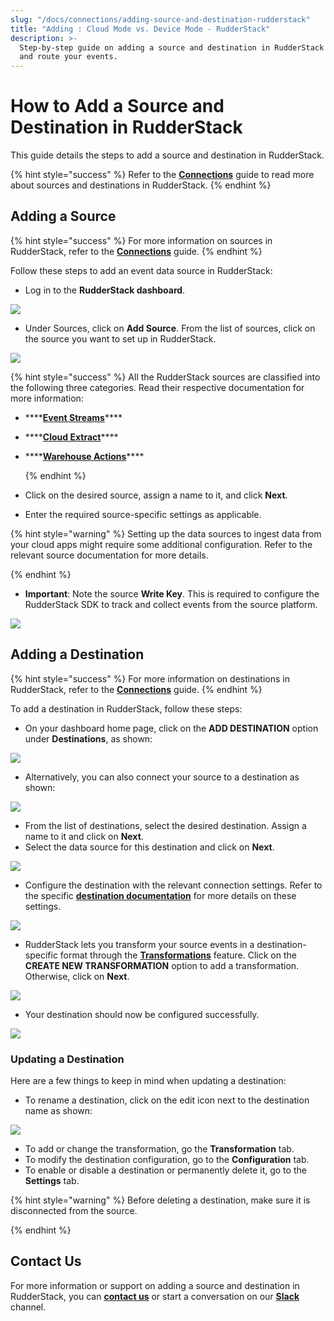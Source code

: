 ```yaml
---
slug: "/docs/connections/adding-source-and-destination-rudderstack"
title: "Adding : Cloud Mode vs. Device Mode - RudderStack"
description: >-
  Step-by-step guide on adding a source and destination in RudderStack to track
  and route your events.
---
```


# How to Add a Source and Destination in RudderStack

This guide details the steps to add a source and destination in RudderStack.

{% hint style="success" %}
Refer to the [**Connections**](./) guide to read more about sources and
destinations in RudderStack.
{% endhint %}

## Adding a Source

{% hint style="success" %}
For more information on sources in RudderStack, refer to the
[**Connections**](./) guide.
{% endhint %}

Follow these steps to add an event data source in RudderStack:

- Log in to the **RudderStack dashboard**.

![](../.gitbook/assets/1%20%2826%29.png)

- Under Sources, click on **Add Source**. From the list of sources, click on the source you want to set up in RudderStack.

![](../.gitbook/assets/2%20%2830%29.png)

{% hint style="success" %}
All the RudderStack sources are classified into the following three categories. Read their respective documentation for more information:

- \*\*\*\*[**Event Streams**](../stream-sources/)\*\*\*\*
- \*\*\*\*[**Cloud Extract**](../cloud-extract-sources/)\*\*\*\*
- \*\*\*\*[**Warehouse Actions**](../warehouse-actions/)\*\*\*\*

  {% endhint %}

- Click on the desired source, assign a name to it, and click **Next**.
- Enter the required source-specific settings as applicable.

{% hint style="warning" %}
Setting up the data sources to ingest data from your cloud apps might require some additional configuration. Refer to the relevant source documentation for more details.

{% endhint %}

- **Important**: Note the source **Write Key**. This is required to configure the RudderStack SDK to track and collect events from the source platform.

![](../.gitbook/assets/latest.png)

## Adding a Destination

{% hint style="success" %}
For more information on destinations in RudderStack, refer to the
[**Connections**](./) guide.
{% endhint %}

To add a destination in RudderStack, follow these steps:

- On your dashboard home page, click on the **ADD DESTINATION** option under **Destinations**, as shown:

![](../.gitbook/assets/1%20%2827%29.png)

- Alternatively, you can also connect your source to a destination as shown:

![](../.gitbook/assets/latest-1.png)

- From the list of destinations, select the desired destination. Assign a name to it and click on **Next**.
- Select the data source for this destination and click on **Next**.

![](../.gitbook/assets/screen-shot-2021-05-19-at-4.54.30-pm.png)

- Configure the destination with the relevant connection settings. Refer to the specific [**destination documentation**](../destinations/) for more details on these settings.

![](../.gitbook/assets/ga1%20%281%29.png)

- RudderStack lets you transform your source events in a destination-specific format through the [**Transformations**](../adding-a-new-user-transformation-in-rudderstack/) feature. Click on the **CREATE NEW TRANSFORMATION** option to add a transformation. Otherwise, click on **Next**.

![](../.gitbook/assets/screen-shot-2021-05-19-at-5.01.56-pm%20%281%29.png)

- Your destination should now be configured successfully.

![](../.gitbook/assets/latest23.png)

### Updating a Destination

Here are a few things to keep in mind when updating a destination:

- To rename a destination, click on the edit icon next to the destination name as shown:

![](../.gitbook/assets/screen-shot-2021-08-25-at-11.18.08-am.png)

- To add or change the transformation, go the **Transformation** tab.
- To modify the destination configuration, go to the **Configuration** tab.
- To enable or disable a destination or permanently delete it, go to the **Settings** tab.

{% hint style="warning" %}
Before deleting a destination, make sure it is disconnected from the source.

{% endhint %}

## Contact Us

For more information or support on adding a source and destination in RudderStack, you can [**contact us**](mailto:%20docs@rudderstack.com) or start a conversation on our [**Slack**](https://resources.rudderstack.com/join-rudderstack-slack) channel.
